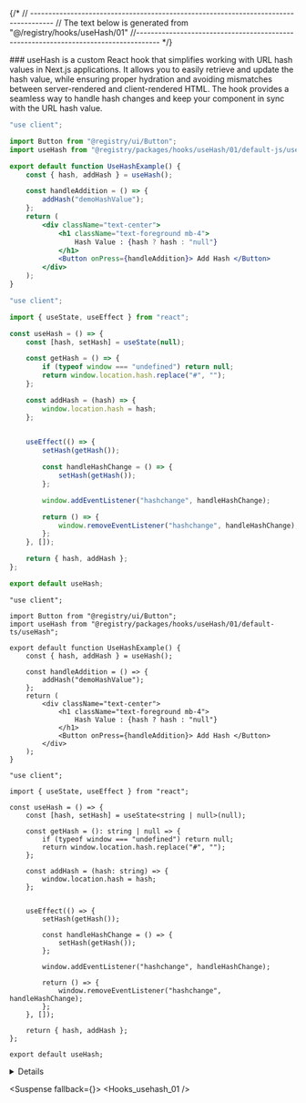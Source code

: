 
{/*
// ------------------------------------------------------------------------------------
    //	The text below is generated from "@/registry/hooks/useHash/01"
//------------------------------------------------------------------------------------
*/}

<Wrapper>
<Title>useHash</Title>
### useHash is a custom React hook that simplifies working with URL hash values in Next.js applications. It allows you to easily retrieve and update the hash value, while ensuring proper hydration and avoiding mismatches between server-rendered and client-rendered HTML. The hook provides a seamless way to handle hash changes and keep your component in sync with the URL hash value.

<CodeBlock>

```default|js|example.jsx
"use client";

import Button from "@registry/ui/Button";
import useHash from "@registry/packages/hooks/useHash/01/default-js/useHash";

export default function UseHashExample() {
	const { hash, addHash } = useHash();

	const handleAddition = () => {
		addHash("demoHashValue");
	};
	return (
		<div className="text-center">
			<h1 className="text-foreground mb-4">
				Hash Value : {hash ? hash : "null"}
			</h1>
			<Button onPress={handleAddition}> Add Hash </Button>
		</div>
	);
}

```

```default|js|useHash.jsx
"use client";

import { useState, useEffect } from "react";

const useHash = () => {
	const [hash, setHash] = useState(null);

	const getHash = () => {
		if (typeof window === "undefined") return null;
		return window.location.hash.replace("#", "");
	};

	const addHash = (hash) => {
		window.location.hash = hash;
	};

	
	useEffect(() => {
		setHash(getHash());

		const handleHashChange = () => {
			setHash(getHash());
		};

		window.addEventListener("hashchange", handleHashChange);

		return () => {
			window.removeEventListener("hashchange", handleHashChange);
		};
	}, []);

	return { hash, addHash };
};

export default useHash;

```

```default|ts|example.tsx
"use client";

import Button from "@registry/ui/Button";
import useHash from "@registry/packages/hooks/useHash/01/default-ts/useHash";

export default function UseHashExample() {
	const { hash, addHash } = useHash();

	const handleAddition = () => {
		addHash("demoHashValue");
	};
	return (
		<div className="text-center">
			<h1 className="text-foreground mb-4">
				Hash Value : {hash ? hash : "null"}
			</h1>
			<Button onPress={handleAddition}> Add Hash </Button>
		</div>
	);
}

```

```default|ts|useHash.tsx
"use client";

import { useState, useEffect } from "react";

const useHash = () => {
	const [hash, setHash] = useState<string | null>(null);

	const getHash = (): string | null => {
		if (typeof window === "undefined") return null;
		return window.location.hash.replace("#", "");
	};

	const addHash = (hash: string) => {
		window.location.hash = hash;
	};

	
	useEffect(() => {
		setHash(getHash());

		const handleHashChange = () => {
			setHash(getHash());
		};

		window.addEventListener("hashchange", handleHashChange);

		return () => {
			window.removeEventListener("hashchange", handleHashChange);
		};
	}, []);

	return { hash, addHash };
};

export default useHash;

```

</CodeBlock>
<Details>


## Return Values

| Name    | Type                     | Description                                                  |
| ------- | ------------------------ | ------------------------------------------------------------ |
| hash    | `string \| null`         | The current hash value from the URL, without the `#` prefix. |
| addHash | `(hash: string) => void` | Function to update the hash value in the URL.                |

### Key Features

- **Hash Retrieval**: The `hash` state provides the current hash value from the URL, excluding the `#` prefix. It automatically updates when the hash changes in the browser.
- **Hash Update**: The `addHash` function allows you to programmatically update the hash fragment of the URL.
- **Event Handling**: The hook listens for hash changes using the `hashchange` event and updates the `hash` state accordingly. It also cleans up the event listener when the component using the hook unmounts.

</Details>

<Suspense fallback={<Skeleton className="h-60 rounded-lg" />}>
<Display>
<Hooks_usehash_01 />
</Display>
</Suspense>

</Wrapper>
